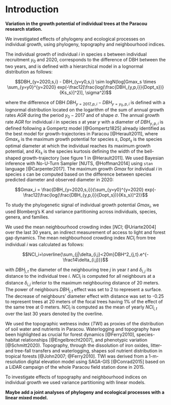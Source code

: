 # Introduction {-}

**Variation in the growth potential of individual trees at the Paracou research station.**

We investigated effects of phylogeny and ecological processes on individual growth, using phylogeny, topography and neighbourhood indices.

The individual growth of individual $i$ in species $s$ between individual recruitment $y_0$ and 2020, 
corresponds to the difference of DBH between the two years, and is defined with a hierarchical model in a lognormal distribution as follows:

$$DBH_{y=2020,s,i} - DBH_{y=y0,s,i} \sim logN(log[Gmax_s \times \sum_{y=y0}^{y=2020} exp(-\frac12[\frac{log(\frac{DBH_{y,p,i}}{Dopt_s})}{Ks_s}]^2)], \sigma^2)$$

where the difference of DBH $DBH_{y=2017,p,i}-DBH_{y=y_0,p,i}$ is defined with a lognormal distribution located on the logarithm of the sum of annual growth rates $AGR$ during the period $y_0-2017$ and of shape $\sigma$. 
The annual growth rate $AGR$ for individual $i$ in species $s$ at year $y$ with a diameter of $DBH_{y,p,i}$ is defined following a Gompertz model [@Gompertz1825] already identified as the best model for growth-trajectories in Paracou [@Herault2011],
where $Gmax_s$ is the maximum growth potential for species $s$, 
$Dopt_s$ is the species optimal diameter at which the individual reaches its maximum growth potential, 
and $Ks_s$ is the species kurtosis defining the width of the bell-shaped growth-trajectory [see figure 1 in @Herault2011]. 
We used Bayesian inference with No-U-Turn Sampler [NUTS, @Hoffman2014] using `stan` language [@Carpenter2017].
The maximum growth $Gmax$ for individual $i$ in species $s$ can be computed based on the difference between species predicted diameter and observed diameter in 2020:

$$Gmax_i = \frac{DBH_{y=2020,s,i}}{\sum_{y=y0}^{y=2020} exp(-\frac12[\frac{log(\frac{DBH_{y,p,i}}{Dopt_s})}{Ks_s}]^2)}$$

To study the phylogenetic signal of individual growth potential $Gmax_i$, we used Blomberg’s K and variance partitioning across individuals, species, genera, and families.

We used the mean neighbourhood crowding index [$NCI$; @Uriarte2004] over the last 30 years,
an indirect measurement of access to light and forest gap dynamics.
The mean neighbourhood crowding index $NCI_i$ from tree individual $i$ was calculated as follows:

$$NCI_i=\overline{\sum_{j|\delta_{i,j}<20m}DBH^2_{j,t}.e^{-\frac14\delta_{i,j}}}$$

with $DBH_{j,t}$ the diameter of the neighbouring tree $j$ in year $t$ and $\delta_{i,j}$ its distance to the individual tree $i$.
$NCI_i$ is computed for all neighbours at a distance $\delta_{i,j}$ inferior to the maximum neighbouring distance of 20 meters.
The power of neighbours $DBH_{j,t}$ effect was set to 2 to represent a surface. 
The decrease of neighbours' diameter effect with distance was set to -0.25 to represent trees at 20 meters of the focal trees having 1% of the effect of the same tree at 0 meters. 
$NCI_i$ is computed as the mean of yearly $NCI_{i,t}$ over the last 30 years denoted by the overline.

We used the topographic wetness index ($TWI$) as proxies of the distribution of soil water and nutrients in Paracou.
Waterlogging and topography have been highlighted as crucial for forest dynamics [@Ferry2010],
species-habitat relationships [@Engelbrecht2007], and phenotypic variation [@Schmitt2020).
Topography, through the dissolution of iron oxides, litter- and tree-fall transfers and waterlogging,
shapes soil nutrient distribution in tropical forests [@John2007; @Ferry2010].
TWI was derived from a 1-m-resolution digital elevation model using SAGA-GIS [@Conrad2015]
based on a LiDAR campaign of the whole Paracou field station done in 2015.

To investigate effects of topography and neighbourhood indices on individual growth we used variance partitioning with linear models.

**Maybe add a joint analyses of phylogeny and ecological processes with a linear mixed model.** 
